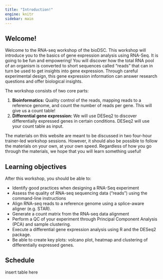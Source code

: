 ```yaml
---
title: "Introduction!"
engine: knitr
sidebar: main
---
```


## Welcome!

Welcome to the RNA-seq workshop of the bioDSC. This workshop will introduce you to the basics of gene expression analysis using RNA-Seq. It is going to be fun and empowering! You will discover how the total RNA pool of an organism is converted to short sequences called “reads” that can in turn be used to get insights into gene expression. Through careful experimental design, this gene expression information can answer research questions and offer biological insights.

The workshop consists of two core parts: 

1. **Bioinformatics:** Quality control of the reads, mapping reads to a reference genome, and count the number of reads per gene. This will give us a count table!
2. **Differential gene expression:** We will use DESeq2 to discover differentially expressed genes in certain conditions. DESeq2 will use your count table as input.

The materials on this website are meant to be discussed in two four-hour trainer-led workshop sessions. However, it should also be possible to follow the materials on your own, at your own speed. Regardless of how you go through the materials, we hope that you will learn something useful!

## Learning objectives

After this workshop, you should be able to:

- Identify good practices when designing a RNA-Seq experiment
- Assess the quality of RNA-seq sequencing data (“reads”) using the command-line instructions
- Align RNA-seq reads to a reference genome using a splice-aware aligner (e.g. STAR).
- Generate a count matrix from the RNA-seq data alignment
- Perform a QC of your experiment through Principal Component Analysis (PCA) and sample clustering.
- Execute a differential gene expression analysis using R and the DESeq2 package.
- Be able to create key plots: volcano plot, heatmap and clustering of differentially expressed genes.

## Schedule

insert table here